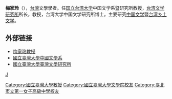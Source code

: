 '''梅家玲'''（{{bd|1959年|5月1日||||catIdx=梅}}），[[台灣|台灣]]文學學者。任[[国立台湾大学|国立台湾大学]]中国文学系暨研究所教授，[[台湾文学研究所|台湾文学研究所]]所长，教授，台湾大学中国文学研究所博士。主要研究[[中国文学|中国文学]]暨[[台湾乡土文学|台湾乡土文学]]。

== 外部链接 ==

*[https://web.archive.org/web/20150806173438/http://www.gitl.ntu.edu.tw/people/bio.php?PID=12 梅家玲教授]
*[http://www.cl.ntu.edu.tw/ 國立臺灣大學中國文學系] {{Wayback|url=http://www.cl.ntu.edu.tw/ |date=20080929064425 }}
*[http://www.gitl.ntu.edu.tw/ 國立臺灣大學臺灣文學研究所] {{Wayback|url=http://www.gitl.ntu.edu.tw/ |date=20090510091740 }}

[[category:梅姓|J]]
[[Category:國立臺灣大學教授|Category:國立臺灣大學教授]]
[[Category:國立臺灣大學文學院校友|Category:國立臺灣大學文學院校友]]
[[Category:臺北市立第一女子高級中學校友|Category:臺北市立第一女子高級中學校友]]